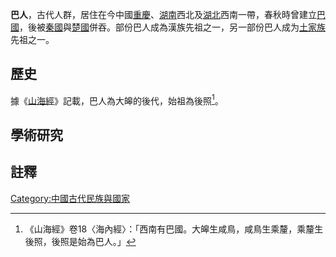'''巴人'''，古代人群，居住在今中國[[重慶|重慶]]、[[湖南|湖南]]西北及[[湖北|湖北]]西南一帶，春秋時曾建立[[巴國|巴國]]，後被[[秦國|秦國]]與[[楚國|楚國]]併吞。部份巴人成為漢族先祖之一，另一部份巴人成为[[土家族|土家族]]先祖之一。

==歷史==
據《[[山海經|山海經]]》記載，巴人為大皞的後代，始祖為後照<ref>《山海經》卷18〈海內經〉：「西南有巴國。大皞生咸鳥，咸鳥生乘釐，乘釐生後照，後照是始為巴人。」</ref>。

==學術研究==
==註釋==
{{reflist}}

[[Category:中國古代民族與國家|Category:中國古代民族與國家]]